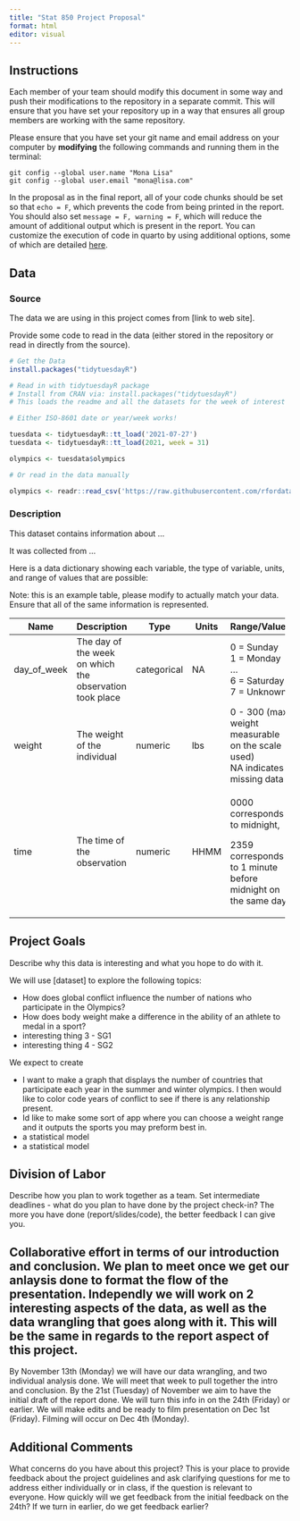 ```yaml
---
title: "Stat 850 Project Proposal"
format: html
editor: visual
---
```



## Instructions

Each member of your team should modify this document in some way and push their modifications to the repository in a separate commit. This will ensure that you have set your repository up in a way that ensures all group members are working with the same repository.

Please ensure that you have set your git name and email address on your computer by **modifying** the following commands and running them in the terminal:

```         
git config --global user.name "Mona Lisa"
git config --global user.email "mona@lisa.com"
```

In the proposal as in the final report, all of your code chunks should be set so that `echo = F`, which prevents the code from being printed in the report. You should also set `message = F, warning = F`, which will reduce the amount of additional output which is present in the report. You can customize the execution of code in quarto by using additional options, some of which are detailed [here](https://quarto.org/docs/computations/execution-options.html).

## Data

### Source

The data we are using in this project comes from \[link to web site\].

Provide some code to read in the data (either stored in the repository or read in directly from the source).
```R
# Get the Data
install.packages("tidytuesdayR")

# Read in with tidytuesdayR package 
# Install from CRAN via: install.packages("tidytuesdayR")
# This loads the readme and all the datasets for the week of interest

# Either ISO-8601 date or year/week works!

tuesdata <- tidytuesdayR::tt_load('2021-07-27')
tuesdata <- tidytuesdayR::tt_load(2021, week = 31)

olympics <- tuesdata$olympics

# Or read in the data manually

olympics <- readr::read_csv('https://raw.githubusercontent.com/rfordatascience/tidytuesday/master/data/2021/2021-07-27/olympics.csv')
```

### Description

This dataset contains information about ...

It was collected from ...

Here is a data dictionary showing each variable, the type of variable, units, and range of values that are possible:

Note: this is an example table, please modify to actually match your data. Ensure that all of the same information is represented.

+-------------+---------------------------------------------------------+-------------+---------+---------------------------------------------------------------+
| Name        | Description                                             | Type        | Units   | Range/Values                                                  |
+=============+=========================================================+=============+=========+===============================================================+
| day_of_week | The day of the week on which the observation took place | categorical | NA      | 0 = Sunday\                                                   |
|             |                                                         |             |         | 1 = Monday\                                                   |
|             |                                                         |             |         | ...\                                                          |
|             |                                                         |             |         | 6 = Saturday\                                                 |
|             |                                                         |             |         | 7 = Unknown                                                   |
+-------------+---------------------------------------------------------+-------------+---------+---------------------------------------------------------------+
| weight      | The weight of the individual                            | numeric     | lbs     | 0 - 300 (max weight measurable on the scale used)\            |
|             |                                                         |             |         | NA indicates missing data                                     |
+-------------+---------------------------------------------------------+-------------+---------+---------------------------------------------------------------+
| time        | The time of the observation                             | numeric     | HHMM    | 0000 corresponds to midnight,                                 |
|             |                                                         |             |         |                                                               |
|             |                                                         |             |         | 2359 corresponds to 1 minute before midnight on the same day. |
+-------------+---------------------------------------------------------+-------------+---------+---------------------------------------------------------------+

## Project Goals

Describe why this data is interesting and what you hope to do with it.

We will use \[dataset\] to explore the following topics:

-   How does global conflict influence the number of nations who participate in the Olympics? 
-   How does body weight make a difference in the ability of an athlete to medal in a sport?
-   interesting thing 3 - SG1
-   interesting thing 4 - SG2

We expect to create

-   I want to make a graph that displays the number of countries that participate each year in the summer and winter olympics. I then would like to color code years of conflict to see if there is any relationship present. 
-   Id like to make some sort of app where you can choose a weight range and it outputs the sports you may preform best in. 
-   a statistical model
-   a statistical model

## Division of Labor

Describe how you plan to work together as a team. Set intermediate deadlines - what do you plan to have done by the project check-in? The more you have done (report/slides/code), the better feedback I can give you.

Collaborative effort in terms of our introduction and conclusion. We plan to meet once we get our anlaysis done to format the flow of the presentation. Independly we will work on 2 interesting aspects of the data, as well as the data wrangling that goes along with it. This will be the same in regards to the report aspect of this project. 
-
By November 13th (Monday) we will have our data wrangling, and two individual analysis done. We will meet that week to pull together the intro and conclusion.
By the 21st (Tuesday) of November we aim to have the initial draft of the report done. We will turn this info in on the 24th (Friday) or earlier.
We will make edits and be ready to film presentation on Dec 1st (Friday).
Filming will occur on Dec 4th (Monday). 

## Additional Comments

What concerns do you have about this project? This is your place to provide feedback about the project guidelines and ask clarifying questions for me to address either individually or in class, if the question is relevant to everyone.
How quickly will we get feedback from the initial feedback on the 24th? If we turn in earlier, do we get feedback earlier? 
